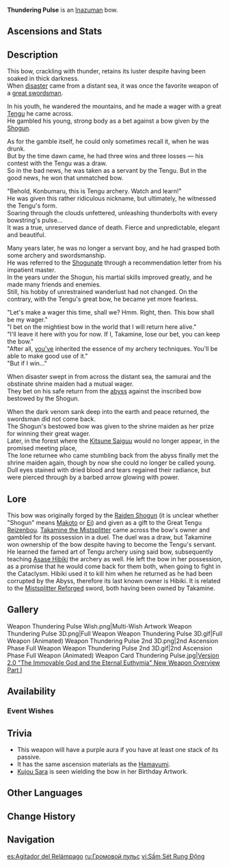{{Weapon Infobox
|id             = 15509
|image          = <gallery>
Weapon Thundering Pulse.png|Base
Weapon Thundering Pulse 2nd.png|2nd Ascension
</gallery>
|type           = Bow
|releaseDate    = 2021-08-10
|rarity         = 5
|base_atk       = 46
|2nd_stat_type  = CRIT DMG
|2nd_stat       = 14.4%
|series         = Inazuma
|obtain         = Weapon Event Wishes
|passive        = Rule By Thunder
|effect         = Increases ATK by (var1)% and grants the might of the Thunder Emblem. At stack levels 1/2/3, the Thunder Emblem increases Normal Attack DMG by (var2)%. The character will obtain 1 stack of Thunder Emblem in each of the following scenarios: Normal Attack deals DMG (stack lasts 5s), casting Elemental Skill (stack lasts 10s); Energy is less than 100% (stack disappears when Energy is full). Each stack's duration is calculated independently.
|eff_rank1_var1 = 20
|eff_rank2_var1 = 25
|eff_rank3_var1 = 30
|eff_rank4_var1 = 35
|eff_rank5_var1 = 40
|eff_rank1_var2 = 12/24/40
|eff_rank2_var2 = 15/30/50
|eff_rank3_var2 = 18/36/60
|eff_rank4_var2 = 21/42/70
|eff_rank5_var2 = 24/48/80
|eff_att1       = Normal Attack DMG Bonus
|eff_att2       = ATK
|eff_att3       = Energy
}}
{{Description|A longbow that was a gift from the Shogun. Eternal lightning crackles all around it.}}
'''Thundering Pulse'''{{Lang|ja=飛雷の鳴弦|ja_rm=Hirai no Meigen}} is an [[Inazuma]]n bow.

==Ascensions and Stats==
{{Weapon Ascensions and Stats
|ascendMat1 = Narukami's Wisdom
|ascendMat2 = Narukami's Joy
|ascendMat3 = Narukami's Affection
|ascendMat4 = Narukami's Valor
|bossMat1   = Dismal Prism
|bossMat2   = Crystal Prism
|bossMat3   = Polarizing Prism
|commonMat1 = Firm Arrowhead
|commonMat2 = Sharp Arrowhead
|commonMat3 = Weathered Arrowhead
}}

==Description==
This bow, crackling with thunder, retains its luster despite having been soaked in thick darkness.<br />
When [[Cataclysm|disaster]] came from a distant sea, it was once the favorite weapon of a [[Takamine the Mistsplitter|great swordsman]].

In his youth, he wandered the mountains, and he made a wager with a great [[Tengu]] he came across.<br />
He gambled his young, strong body as a bet against a bow given by the [[Baal|Shogun]].

As for the gamble itself, he could only sometimes recall it, when he was drunk.<br />
But by the time dawn came, he had three wins and three losses &mdash; his contest with the Tengu was a draw.<br />
So in the bad news, he was taken as a servant by the Tengu. But in the good news, he won that unmatched bow.

"Behold, Konbumaru, this is Tengu archery. Watch and learn!"<br />
He was given this rather ridiculous nickname, but ultimately, he witnessed the Tengu's form.<br />
Soaring through the clouds unfettered, unleashing thunderbolts with every bowstring's pulse...<br />
It was a true, unreserved dance of death. Fierce and unpredictable, elegant and beautiful.

Many years later, he was no longer a servant boy, and he had grasped both some archery and swordsmanship.<br />
He was referred to the [[Shogunate]] through a recommendation letter from his impatient master.<br />
In the years under the Shogun, his martial skills improved greatly, and he made many friends and enemies.<br />
Still, his hobby of unrestrained wanderlust had not changed. On the contrary, with the Tengu's great bow, he became yet more fearless.

"Let's make a wager this time, shall we? Hmm. Right, then. This bow shall be my wager."<br />
"I bet on the mightiest bow in the world that I will return here alive."<br />
"I'll leave it here with you for now. If I, Takamine, lose our bet, you can keep the bow."<br />
"After all, [[Asase Hibiki|you've]] inherited the essence of my archery techniques. You'll be able to make good use of it."<br />
"But if I win..."

When disaster swept in from across the distant sea, the samurai and the obstinate shrine maiden had a mutual wager.<br />
They bet on his safe return from the [[abyss]] against the inscribed bow bestowed by the Shogun.

When the dark venom sank deep into the earth and peace returned, the swordsman did not come back.<br />
The Shogun's bestowed bow was given to the shrine maiden as her prize for winning their great wager.<br />
Later, in the forest where the [[Kitsune Saiguu]] would no longer appear, in the promised meeting place,<br />
The lone returnee who came stumbling back from the abyss finally met the shrine maiden again, though by now she could no longer be called young.<br />
Dull eyes stained with dried blood and tears regained their radiance, but were pierced through by a barbed arrow glowing with power.
==Lore==
This bow was originally forged by the [[Raiden Shogun (disambiguation)|Raiden Shogun]] (it is unclear whether "Shogun" means [[Makoto]] or [[Ei]]) and given as a gift to the Great Tengu [[Reizenbou]]. [[Takamine the Mistsplitter]] came across the bow's owner and gambled for its possession in a duel. The duel was a draw, but Takamine won ownership of the bow despite having to become the Tengu's servant. He learned the famed art of Tengu archery using said bow, subsequently teaching [[Asase Hibiki]] the archery as well. He left the bow in her possession, as a promise that he would come back for them both, when going to fight in the Cataclysm. Hibiki used it to kill him when he returned as he had been corrupted by the Abyss, therefore its last known owner is Hibiki. It is related to the [[Mistsplitter Reforged]] sword, both having been owned by Takamine.

==Gallery==
<gallery hideaddbutton="true" captionalign="center">
Weapon Thundering Pulse Wish.png|Multi-Wish Artwork
Weapon Thundering Pulse 3D.png|Full Weapon
Weapon Thundering Pulse 3D.gif|Full Weapon (Animated)
Weapon Thundering Pulse 2nd 3D.png|2nd Ascension Phase Full Weapon
Weapon Thundering Pulse 2nd 3D.gif|2nd Ascension Phase Full Weapon (Animated)
Weapon Card Thundering Pulse.jpg|[https://www.hoyolab.com/article/568805 Version 2.0 "The Immovable God and the Eternal Euthymia" New Weapon Overview Part I]
</gallery>

==Availability==
===Event Wishes===
{{Featured}}

==Trivia==
* This weapon will have a purple aura if you have at least one stack of its passive.
* It has the same ascension materials as the [[Hamayumi]].
* [[Kujou Sara]] is seen wielding the bow in her Birthday Artwork.

==Other Languages==
{{Other Languages
|en      = Thundering Pulse
|zhs     = 飞雷之弦振
|zhs_rm  = Fēi Léi zhī Xián Zhèn
|zht     = 飛雷之弦振
|zht_rm  = Fēi Léi zhī Xián Zhèn
|zh_tl   = Bowstring Echo of Scattering Thunder
|ja      = 飛雷の鳴弦
|ja_rm   = Hirai no Meigen{{Assumed}}
|ja_tl   = Scattering Thunder of Bowstring Echo
|ko      = 비뢰의 고동
|ko_rm   = Biroe-ui Godong
|ko_tl   = Pulsation of Thundering
|es      = Agitador del Relámpago
|es_tl   = Agitator of Lightning
|fr      = Pulsation du tonnerre
|fr_tl   = Pulse of Thunder
|ru      = Громовой пульс
|ru_tl   = Thunder Pulse
|th      = Thundering Pulse
|vi      = Sấm Sét Rung Động
|vi_tl   = Pulsing Thunder
|de      = Donnerpuls
|de_tl   = Thunder Pulse
|id      = Thundering Pulse
|pt      = Agitação Trovejante
|pt_tl   = Thunderous Agitation
|ja_note = 飛雷 = "fly, scatter" + "thunder"<br />
鳴弦 = "chirp, cry, sound, echo" + "bowstring"
}}

==Change History==
{{Change History|2.0}}

==Navigation==
{{Weapons by Series Navbox|series=Inazuma}}
{{Weapon Navbox|type=Bows}}

[[es:Agitador del Relámpago]]
[[ru:Громовой пульс]]
[[vi:Sấm Sét Rung Động]]
